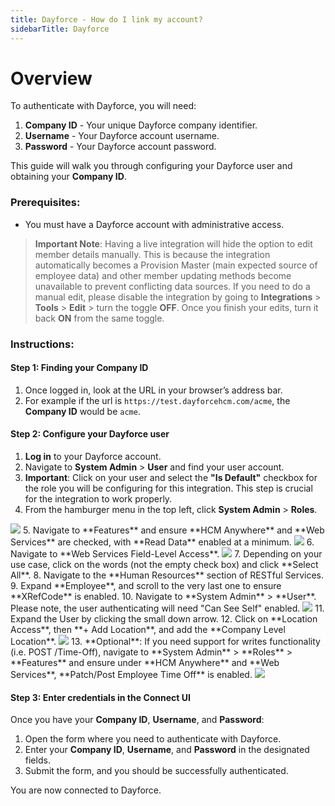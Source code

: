 ```yaml
---
title: Dayforce - How do I link my account?
sidebarTitle: Dayforce
---
```


# Overview

To authenticate with Dayforce, you will need:
1. **Company ID** - Your unique Dayforce company identifier.
2. **Username** - Your Dayforce account username.
3. **Password** - Your Dayforce account password.

This guide will walk you through configuring your Dayforce user and obtaining your **Company ID**.

### Prerequisites:

- You must have a Dayforce account with administrative access.

> **Important Note**: Having a live integration will hide the option to edit member details manually. This is because the integration automatically becomes a Provision Master (main expected source of employee data) and other member updating methods become unavailable to prevent conflicting data sources. If you need to do a manual edit, please disable the integration by going to **Integrations** > **Tools** > **Edit** > turn the toggle **OFF**. Once you finish your edits, turn it back **ON** from the same toggle.

### Instructions:

#### Step 1: Finding your Company ID
1. Once logged in, look at the URL in your browser’s address bar.
2. For example if the url is `https://test.dayforcehcm.com/acme`, the **Company ID** would be `acme`.

#### Step 2: Configure your Dayforce user
1. **Log in** to your Dayforce account.
2. Navigate to **System Admin** > **User** and find your user account.
3. **Important**: Click on your user and select the **"Is Default"** checkbox for the role you will be configuring for this integration. This step is crucial for the integration to work properly.
4. From the hamburger menu in the top left, click **System Admin** > **Roles**.
<img src="/integrations/all/dayforce/role.png" />
5. Navigate to **Features** and ensure **HCM Anywhere** and **Web Services** are checked, with **Read Data** enabled at a minimum.
<img src="/integrations/all/dayforce/features.png" />
6. Navigate to **Web Services Field-Level Access**.
<img src="/integrations/all/dayforce/web_service_field_level.png" />
7. Depending on your use case, click on the words (not the empty check box) and click **Select All**.
8. Navigate to the **Human Resources** section of RESTful Services.
9. Expand **Employee**, and scroll to the very last one to ensure **XRefCode** is enabled.
10. Navigate to **System Admin** > **User**. Please note, the user authenticating will need "Can See Self" enabled.
<img src="/integrations/all/dayforce/user.png" />
11. Expand the User by clicking the small down arrow.
12. Click on **Location Access**, then **+ Add Location**, and add the **Company Level Location**.
<img src="/integrations/all/dayforce/location_access.png" />
13. **Optional**: If you need support for writes functionality (i.e. POST /Time-Off), navigate to **System Admin** > **Roles** > **Features** and ensure under **HCM Anywhere** and **Web Services**, **Patch/Post Employee Time Off** is enabled.
<img src="/integrations/all/dayforce/features.png" />

#### Step 3: Enter credentials in the Connect UI

Once you have your **Company ID**, **Username**, and **Password**:
1. Open the form where you need to authenticate with Dayforce.
2. Enter your **Company ID**, **Username**, and **Password** in the designated fields.
3. Submit the form, and you should be successfully authenticated.

You are now connected to Dayforce.
